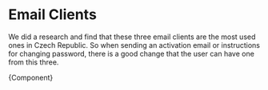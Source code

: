
<Meta title="Modules/Email Clients" component={EmailClients} />

# Email Clients

We did a research and find that these three email clients are the most used ones in Czech Republic. So when sending an activation email or instructions for changing password, there is a good change that the user can have one from this three.


<Canvas>
  <Story name="Email Clients">{Component}</Story>
</Canvas>
